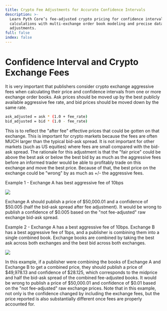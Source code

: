 ```yaml
---
title: Crypto Fee Adjustments for Accurate Confidence Intervals
description: >-
  Learn Pyth Core’s fee-adjusted crypto pricing for confidence interval
  calculations with multi-exchange order book modeling and precise data
  adjustments.
full: false
index: false
---
```


# Confidence Interval and Crypto Exchange Fees

It is very important that publishers consider crypto exchange aggressive fees when calculating their price and confidence intervals from one or more exchange order books. Ask prices should be moved up by the best publicly available aggressive fee rate, and bid prices should be moved down by the same rate.

```sh copy
ask_adjusted = ask * (1.0 + fee_rate)
bid_adjusted = bid * (1.0 - fee_rate)
```

This is to reflect the "after fee" effective prices that could be gotten on that exchange. This is important for crypto markets because the fees are often MUCH larger than the typical bid-ask spread. It is not important for other markets (such as US equities) where fees are small compared with the bid-ask spread. The rationale for this adjustment is that the "fair price" could be above the best ask or below the best bid by as much as the aggressive fees before an informed trader would be able to profitably trade on this exchange and move the best price. Because of that, the best price on the exchange could be "wrong" by as much as +/- the aggressive fees.

Example 1 - Exchange A has best aggressive fee of 10bps

![](./assets/Confidence_Interval_and_Crypto_Exchange_Fees_Table_1.png)

Exchange A should publish a price of \$50,000.01 and a confidence of \$50.005 (half the bid-ask spread after fee adjustment). It would be wrong to publish a confidence of \$0.005 based on the "not fee-adjusted" raw exchange bid-ask spread.

Example 2 - Exchange A has a best aggressive fee of 10bps. Exchange B has a best aggressive fee of 1bps, and a publisher is combining them into a single combined book. Exchange books are combined by taking the best ask across both exchanges and the best bid across both exchanges.

![](./assets/Confidence_Interval_and_Crypto_Exchange_Fees_Table_2.png)

In this example, if a publisher were combining the books of Exchange A and Exchange B to get a combined price, they should publish a price of \$49,978.13 and confidence of \$28.125, which corresponds to the midprice and half the bid-ask spread of the combined fee-adjusted books. It would be wrong to publish a price of \$50,000.01 and confidence of \$0.01 based on the "not fee-adjusted" raw exchange prices. Note that in this example, not only is the confidence changed by including the exchange fees, but the price reported is also substantially different once fees are properly accounted for.
